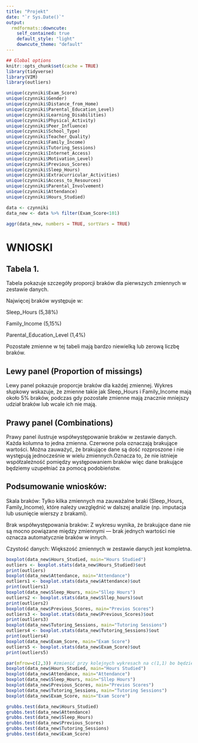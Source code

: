 ```yaml
---
title: "Projekt"
date: "`r Sys.Date()`"
output:
  rmdformats::downcute:
    self_contained: true
    default_style: "light"
    downcute_theme: "default"
---
```


```r
## Global options
knitr::opts_chunk$set(cache = TRUE)
library(tidyverse)
library(VIM)
library(outliers)
```

```r
unique(czynniki$Exam_Score)
unique(czynniki$Gender)
unique(czynniki$Distance_from_Home)
unique(czynniki$Parental_Education_Level)
unique(czynniki$Learning_Disabilities)
unique(czynniki$Physical_Activity)
unique(czynniki$Peer_Influence)
unique(czynniki$School_Type)
unique(czynniki$Teacher_Quality)
unique(czynniki$Family_Income)
unique(czynniki$Tutoring_Sessions)
unique(czynniki$Internet_Access)
unique(czynniki$Motivation_Level)
unique(czynniki$Previous_Scores)
unique(czynniki$Sleep_Hours)
unique(czynniki$Extracurricular_Activities)
unique(czynniki$Access_to_Resources)
unique(czynniki$Parental_Involvement)
unique(czynniki$Attendance)
unique(czynniki$Hours_Studied)
```

```r
data <- czynniki
data_new <- data %>% filter(Exam_Score<101)
```

```r
aggr(data_new, numbers = TRUE, sortVars = TRUE)
```

# WNIOSKI

## Tabela 1.

Tabela pokazuje szczegóły proporcji braków dla pierwszych zmiennych w zestawie danych.

Najwięcej braków występuje w:

Sleep_Hours (5,38%)

Family_Income (5,15%)

Parental_Education_Level (1,4%)

Pozostałe zmienne w tej tabeli mają bardzo niewielką lub zerową liczbę braków.

## Lewy panel (Proportion of missings)

Lewy panel pokazuje proporcje braków dla każdej zmiennej. Wykres słupkowy wskazuje, że zmienne takie jak Sleep_Hours i Family_Income mają około 5% braków, podczas gdy pozostałe zmienne mają znacznie mniejszy udział braków lub wcale ich nie mają.

## Prawy panel (Combinations)

Prawy panel ilustruje współwystępowanie braków w zestawie danych. Każda kolumna to jedna zmienna. Czerwone pola oznaczają brakujące wartości. Można zauważyć, że brakujące dane są dość rozproszone i nie występują jednocześnie w wielu zmiennych.Oznacza to, że nie istnieje współzależność pomiędzy występowaniem braków więc dane brakujące będziemy uzupełniać za pomocą podobieństw.

## Podsumowanie wniosków:

Skala braków: Tylko kilka zmiennych ma zauważalne braki (Sleep_Hours, Family_Income), które należy uwzględnić w dalszej analizie (np. imputacja lub usunięcie wierszy z brakami).

Brak współwystępowania braków: Z wykresu wynika, że brakujące dane nie są mocno powiązane między zmiennymi — brak jednych wartości nie oznacza automatycznie braków w innych.

Czystość danych: Większość zmiennych w zestawie danych jest kompletna.

```r
boxplot(data_new$Hours_Studied, main="Hours Studied") 
outliers <- boxplot.stats(data_new$Hours_Studied)$out 
print(outliers)
boxplot(data_new$Attendance, main="Attendance")
outliers1 <- boxplot.stats(data_new$Attendance)$out 
print(outliers1)
boxplot(data_new$Sleep_Hours, main="Sllep Hours")
outliers2 <- boxplot.stats(data_new$Sllep_hours)$out 
print(outliers2)
boxplot(data_new$Previous_Scores, main="Previos Scores")
outliers3 <- boxplot.stats(data_new$Previous_Scores)$out 
print(outliers3)
boxplot(data_new$Tutoring_Sessions, main="Tutoring Sessions")
outliers4 <- boxplot.stats(data_new$Tutoring_Sessions)$out 
print(outliers4)
boxplot(data_new$Exam_Score, main="Exam Score")
outliers5 <- boxplot.stats(data_new$Exam_Score)$out 
print(outliers5)
```

```r
par(mfrow=c(2,3)) #zmienić przy kolejnych wykresach na c(1,1) bo będzie pamiętać i tworzyć wykresy w blokach 6- wykresowych
boxplot(data_new$Hours_Studied, main="Hours Studied") 
boxplot(data_new$Attendance, main="Attendance")
boxplot(data_new$Sleep_Hours, main="Sllep Hours")
boxplot(data_new$Previous_Scores, main="Previos Scores")
boxplot(data_new$Tutoring_Sessions, main="Tutoring Sessions")
boxplot(data_new$Exam_Score, main="Exam Score")
```

```r
grubbs.test(data_new$Hours_Studied)
grubbs.test(data_new$Attendance)
grubbs.test(data_new$Sleep_Hours)
grubbs.test(data_new$Previous_Scores)
grubbs.test(data_new$Tutoring_Sessions)
grubbs.test(data_new$Exam_Score)
```
